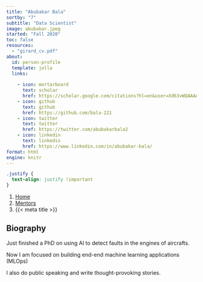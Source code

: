 ```yaml
---
title: "Abubakar Bala"
sortby: "7"
subtitle: "Data Scientist"
image: abubakar.jpeg
started: "Fall 2020"
toc: false
resources: 
  - "girard_cv.pdf"
about:
  id: person-profile
  template: jolla
  links:
  
    - icon: mortarboard
      text: scholar
      href: https://scholar.google.com/citations?hl=en&user=Xd63vWQAAAAJ
    - icon: github
      text: github
      href: https://github.com/bala-221
    - icon: twitter
      text: twitter
      href: https://twitter.com/abubakarbala2
    - icon: linkedin
      text: linkedin
      href: https://www.linkedin.com/in/abubakar-bala/
format: html
engine: knitr
---
```


```css
.justify {
  text-align: justify !important
}
```


```{=html}
<nav aria-label="breadcrumb">
  <ol class="breadcrumb">
    <li class="breadcrumb-item"><a href="../../index.html">Home</a></li>
    <li class="breadcrumb-item"><a href="../../mentors.html">Mentors</a></li>
    <li class="breadcrumb-item active" aria-current="page">{{< meta title >}}</li>
  </ol>
</nav>
```

:::{#person-profile}
:::

::: {.justify}

## Biography
Just finished a PhD on using AI to detect faults in the engines of aircrafts. 

Now I am focused on building end-end machine learning applications (MLOps) 

I also do public speaking and write thought-provoking stories.
:::